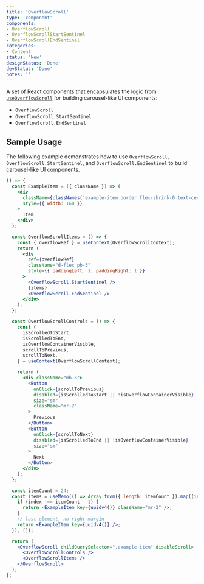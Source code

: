 ```yaml
---
title: 'OverflowScroll'
type: 'component'
components:
- OverflowScroll
- OverflowScrollStartSentinel
- OverflowScrollEndSentinel
categories:
- Content
status: 'New'
designStatus: 'Done'
devStatus: 'Done'
notes: ''
---
```


A set of React components that encapsulates the logic from [`useOverflowScroll`](/components/overflowscroll/useoverflowscroll) for building carousel-like UI components:
* `OverflowScroll`
* `OverflowScroll.StartSentinel`
* `OverflowScroll.EndSentinel`

## Sample Usage

The following example demonstrates how to use `OverflowScroll`, `OverflowScroll.StartSentinel`, and `OverflowScroll.EndSentinel` to build carousel-like UI components.

```jsx live
() => {
  const ExampleItem = ({ className }) => (
    <div
      className={classNames('example-item border flex-shrink-0 text-center', className)}
      style={{ width: 160 }}
    >
      Item
    </div>
  );

  const OverflowScrollItems = () => {
    const { overflowRef } = useContext(OverflowScrollContext);
    return (
      <div
        ref={overflowRef}
        className="d-flex pb-3"
        style={{ paddingLeft: 1, paddingRight: 1 }}
      >
        <OverflowScroll.StartSentinel />
        {items}
        <OverflowScroll.EndSentinel />
      </div>
    );
  };

  const OverflowScrollControls = () => {
    const {
      isScrolledToStart,
      isScrolledToEnd,
      isOverflowContainerVisible,
      scrollToPrevious,
      scrollToNext,
    } = useContext(OverflowScrollContext);

    return (
      <div className="mb-3">
        <Button
          onClick={scrollToPrevious}
          disabled={isScrolledToStart || !isOverflowContainerVisible}
          size="sm"
          className="mr-2"
        >
          Previous
        </Button>
        <Button
          onClick={scrollToNext}
          disabled={isScrolledToEnd || !isOverflowContainerVisible}
          size="sm"
        >
          Next
        </Button>
      </div>
    );
  };

  const itemCount = 24;
  const items = useMemo(() => Array.from({ length: itemCount }).map((index) => {
    if (index !== itemCount - 1) {
      return <ExampleItem key={uuidv4()} className="mr-2" />;
    }
    // last element, no right margin
    return <ExampleItem key={uuidv4()} />;
  }), []);

  return (
    <OverflowScroll childQuerySelector=".example-item" disableScroll>
      <OverflowScrollControls />
      <OverflowScrollItems />
    </OverflowScroll>
  );
};
```
